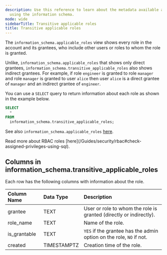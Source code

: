 ```yaml
---
description: Use this reference to learn about the metadata available about roles
  using the information schema.
mode: wide
sidebarTitle: Transitive applicable roles
title: Transitive applicable roles
---
```



The `information_schema.applicable_roles` view shows every role in the account and its grantees, who include other users or roles to whom the role is granted. 

Unlike, `information_schema.applicable_roles` that shows only direct grantees, `information_schema.transitive_applicable_roles` also shows indirect grantees.
For example, if role `engineer` is granted to role `manager` and role `manager` is granted to user `alice` then user `alice` is a direct grantee of `manager` and an indirect grantee of `engineer`.

You can use a `SELECT` query to return information about each role as shown in the example below.
```sql
SELECT
  *
FROM
  information_schema.transitive_applicable_roles;
```

See also `information_schema.applicable_roles` [here](/information-schema/applicable-roles).

<Note>
Read more about RBAC roles [here](/Guides/security/rbac#check-assigned-privileges-using-sql).
</Note>

## Columns in information_schema.transitive_applicable_roles

Each row has the following columns with information about the role.

|  Column Name    | Data Type   | Description                                                         |
|:----------------|:------------|:--------------------------------------------------------------------|
| grantee         | TEXT        | User or role to whom the role is granted (directly or indirectly).  |
| role_name       | TEXT        | Name of the role.                                                   |
| is_grantable    | TEXT        | `YES` if the grantee has the admin option on the role, `NO` if not. |
| created         | TIMESTAMPTZ | Creation time of the role.                                          |

